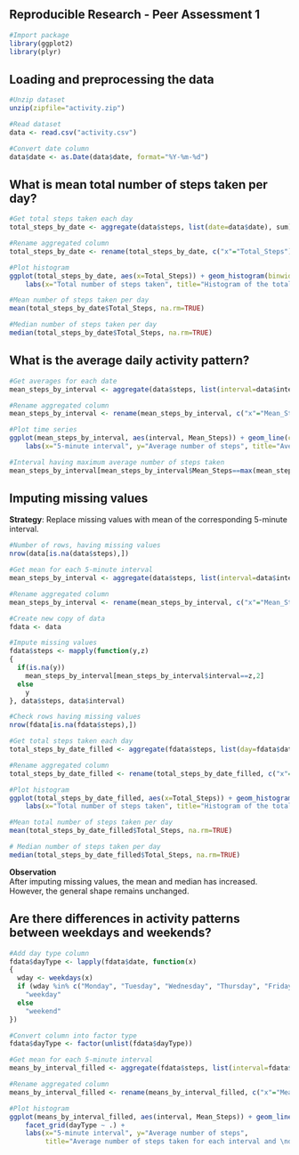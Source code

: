 
Reproducible Research - Peer Assessment 1
----------------------------------------

```r
#Import package
library(ggplot2)
library(plyr)
```

## Loading and preprocessing the data

```r

#Unzip dataset
unzip(zipfile="activity.zip")

#Read dataset
data <- read.csv("activity.csv")

#Convert date column
data$date <- as.Date(data$date, format="%Y-%m-%d")
```

## What is mean total number of steps taken per day?

```r

#Get total steps taken each day
total_steps_by_date <- aggregate(data$steps, list(date=data$date), sum)

#Rename aggregated column
total_steps_by_date <- rename(total_steps_by_date, c("x"="Total_Steps"))

#Plot histogram
ggplot(total_steps_by_date, aes(x=Total_Steps)) + geom_histogram(binwidth=1000, fill="dodgerblue", color="black") +
    labs(x="Total number of steps taken", title="Histogram of the total number of steps taken each day")

#Mean number of steps taken per day
mean(total_steps_by_date$Total_Steps, na.rm=TRUE)

#Median number of steps taken per day
median(total_steps_by_date$Total_Steps, na.rm=TRUE)
```

## What is the average daily activity pattern?
```r

#Get averages for each date
mean_steps_by_interval <- aggregate(data$steps, list(interval=data$interval), mean, na.rm=TRUE)

#Rename aggregated column
mean_steps_by_interval <- rename(mean_steps_by_interval, c("x"="Mean_Steps"))

#Plot time series
ggplot(mean_steps_by_interval, aes(interval, Mean_Steps)) + geom_line(color="tomato", size=1) +
    labs(x="5-minute interval", y="Average number of steps", title="Average number of steps taken for each interval")

#Interval having maximum average number of steps taken
mean_steps_by_interval[mean_steps_by_interval$Mean_Steps==max(mean_steps_by_interval$Mean_Steps),]
```

## Imputing missing values

**Strategy**: Replace missing values with mean of the corresponding 5-minute interval.

```r
#Number of rows, having missing values
nrow(data[is.na(data$steps),])

#Get mean for each 5-minute interval
mean_steps_by_interval <- aggregate(data$steps, list(interval=data$interval), mean, na.rm=TRUE)

#Rename aggregated column
mean_steps_by_interval <- rename(mean_steps_by_interval, c("x"="Mean_Steps"))

#Create new copy of data
fdata <- data

#Impute missing values
fdata$steps <- mapply(function(y,z)
{
  if(is.na(y))
    mean_steps_by_interval[mean_steps_by_interval$interval==z,2]
  else
    y
}, data$steps, data$interval)

#Check rows having missing values
nrow(fdata[is.na(fdata$steps),])

#Get total steps taken each day
total_steps_by_date_filled <- aggregate(fdata$steps, list(day=fdata$date), sum)

#Rename aggregated column
total_steps_by_date_filled <- rename(total_steps_by_date_filled, c("x"="Total_Steps"))

#Plot histogram
ggplot(total_steps_by_date_filled, aes(x=Total_Steps)) + geom_histogram(binwidth=1000, fill="steelblue", color="black") +
    labs(x="Total number of steps taken", title="Histogram of the total number of steps taken each day\n (Imputed missing values)")

#Mean total number of steps taken per day
mean(total_steps_by_date_filled$Total_Steps, na.rm=TRUE)

# Median number of steps taken per day
median(total_steps_by_date_filled$Total_Steps, na.rm=TRUE)
```
**Observation**   
After imputing missing values, the mean and median has increased. 
However, the general shape remains unchanged. 

## Are there differences in activity patterns between weekdays and weekends?
```r

#Add day type column
fdata$dayType <- lapply(fdata$date, function(x)
{
  wday <- weekdays(x)
  if (wday %in% c("Monday", "Tuesday", "Wednesday", "Thursday", "Friday"))
    "weekday"
  else
    "weekend"
})

#Convert column into factor type
fdata$dayType <- factor(unlist(fdata$dayType))

#Get mean for each 5-minute interval
means_by_interval_filled <- aggregate(fdata$steps, list(interval=fdata$interval, dayType=fdata$dayType), mean, na.rm=TRUE)

#Rename aggregated column
means_by_interval_filled <- rename(means_by_interval_filled, c("x"="Mean_Steps"))

#Plot histogram
ggplot(means_by_interval_filled, aes(interval, Mean_Steps)) + geom_line(color="salmon", size=1) + 
    facet_grid(dayType ~ .) +
    labs(x="5-minute interval", y="Average number of steps", 
         title="Average number of steps taken for each interval and \nday type (weekday/weekend)")

```